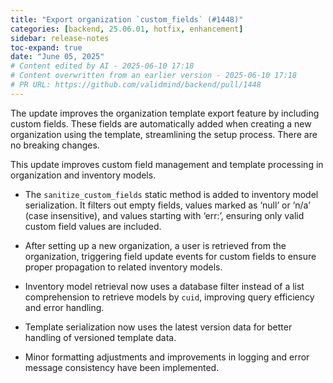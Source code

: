 ```yaml
---
title: "Export organization `custom_fields` (#1448)"
categories: [backend, 25.06.01, hotfix, enhancement]
sidebar: release-notes
toc-expand: true
date: "June 05, 2025"
# Content edited by AI - 2025-06-10 17:18
# Content overwritten from an earlier version - 2025-06-10 17:18
# PR URL: https://github.com/validmind/backend/pull/1448
---
```


The update improves the organization template export feature by including custom fields. These fields are automatically added when creating a new organization using the template, streamlining the setup process. There are no breaking changes.

This update improves custom field management and template processing in organization and inventory models.

- The `sanitize_custom_fields` static method is added to inventory model serialization. It filters out empty fields, values marked as 'null' or 'n/a' (case insensitive), and values starting with 'err:', ensuring only valid custom field values are included.

- After setting up a new organization, a user is retrieved from the organization, triggering field update events for custom fields to ensure proper propagation to related inventory models.

- Inventory model retrieval now uses a database filter instead of a list comprehension to retrieve models by `cuid`, improving query efficiency and error handling.

- Template serialization now uses the latest version data for better handling of versioned template data.

- Minor formatting adjustments and improvements in logging and error message consistency have been implemented.

<!--- VALIDATION SUMMARY
Content Type: title
Validation Status: CHECK
Attempts: 7
Last Validation: 2025-06-10 17:12:39
Result: The edited content improves clarity by using backticks to highlight "custom_fields," indicating that it is likely a specific term or field name within a database or software context. This formatting helps distinguish it from regular text, making it clear that "custom_fields" is a technical term or a...
Failure Patterns: {'formatting': 3}
Reedit Available: Yes
Reedit Message: The edited content improves clarity by using backticks to highlight "custom_fields," indicating that it is likely a specific term or field name within a database or software context. This formatting h...
--->
